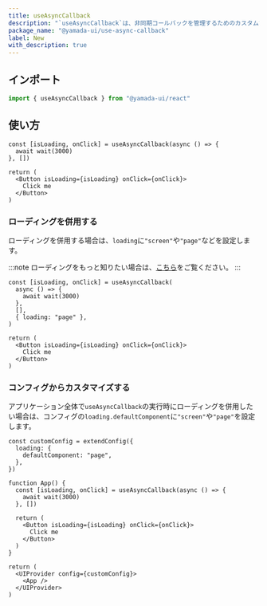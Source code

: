 ```yaml
---
title: useAsyncCallback
description: "`useAsyncCallback`は、非同期コールバックを管理するためのカスタムフックです。"
package_name: "@yamada-ui/use-async-callback"
label: New
with_description: true
---
```


## インポート

```ts
import { useAsyncCallback } from "@yamada-ui/react"
```

## 使い方

```tsx functional=true
const [isLoading, onClick] = useAsyncCallback(async () => {
  await wait(3000)
}, [])

return (
  <Button isLoading={isLoading} onClick={onClick}>
    Click me
  </Button>
)
```

### ローディングを併用する

ローディングを併用する場合は、`loading`に`"screen"`や`"page"`などを設定します。

:::note
ローディングをもっと知りたい場合は、[こちら](/styled-system/loading)をご覧ください。
:::

```tsx functional=true
const [isLoading, onClick] = useAsyncCallback(
  async () => {
    await wait(3000)
  },
  [],
  { loading: "page" },
)

return (
  <Button isLoading={isLoading} onClick={onClick}>
    Click me
  </Button>
)
```

### コンフィグからカスタマイズする

アプリケーション全体で`useAsyncCallback`の実行時にローディングを併用したい場合は、コンフィグの`loading.defaultComponent`に`"screen"`や`"page"`を設定します。

```tsx functional=true
const customConfig = extendConfig({
  loading: {
    defaultComponent: "page",
  },
})

function App() {
  const [isLoading, onClick] = useAsyncCallback(async () => {
    await wait(3000)
  }, [])

  return (
    <Button isLoading={isLoading} onClick={onClick}>
      Click me
    </Button>
  )
}

return (
  <UIProvider config={customConfig}>
    <App />
  </UIProvider>
)
```
